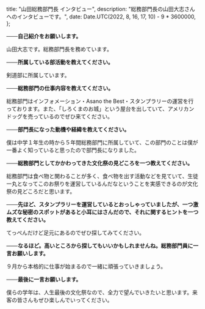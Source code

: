 
  title: "山田総務部門長 インタビュー",
  description: "総務部門長の山田大志さんへのインタビューです。",
  date: Date.UTC(2022, 8, 16, 17, 10) - 9 * 3600000,
};

**───自己紹介をお願いします。**

山田大志です。総務部門長を務めています。

**───所属している部活動を教えてください。**

剣道部に所属しています。

**───総務部門の仕事内容を教えてください。**

総務部門はインフォメーション・Asano the Best・スタンプラリーの運営を行っております。また、「しろくまのお城」という屋台を出していて、アメリカンドッグを売っているのでぜひ来てください。

**───部門長になった動機や経緯を教えてください。**

僕は中学１年生の時から５年間総務部門に所属していて、この部門のことは僕が一番よく知っていると思ったので部門長になりました。

**───総務部門としてかかわってきた文化祭の見どころを一つ教えてください。**

総務部門は食べ物と関わることが多く、食べ物を出す活動などを見ていて、生徒一丸となってこのお祭りを運営しているんだなということを実感できるのが文化祭の見どころだと思います。

**───先ほど、スタンプラリーを運営しているとおっしゃっていましたが、一つ激ムズな秘密のスポットがあると小耳にはさんだので、それに関するヒントを一つ教えてください。**

てっぺんだけど足元にあるのでぜひ探してみてください。

**───なるほど。高いところから探してもいいかもしれませんね。総務部門員に一言お願いします。**

９月から本格的に仕事が始まるので一緒に頑張っていきましょう。

**───最後に一言お願いします。**

僕らの学年は、人生最後の文化祭なので、全力で望んでいきたいと思います。来客の皆さんもぜひ楽しんでいってください。


